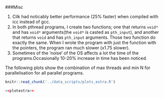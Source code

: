 ###Misc

  1. Cilk had noticably better performance (25% faster) when compiled with icc instead of gcc.
  2. In both pthread programs, I create two functions; one that returns `void*` and has `void*` arguments(the `void*` is casted as `pth_input`), and another that returns `void` and has `pth_input` arguments. Those two function do exactly the same. When I wrote the program with just the function with the pointers, the program ran much slower (x1.75 slower).
  3. Sometimes of the 'noise' of the OS affects a lot the time of the programs.Occasionally 10-20% increase in time has been noticed.
  
  
  The following plots show the combination of max threads and min N for parallelisation for all parallel programs.
```r
knitr::read_chunk('../data_scripts/plots_extra.R')
```
```r
<<plotextra>>
```